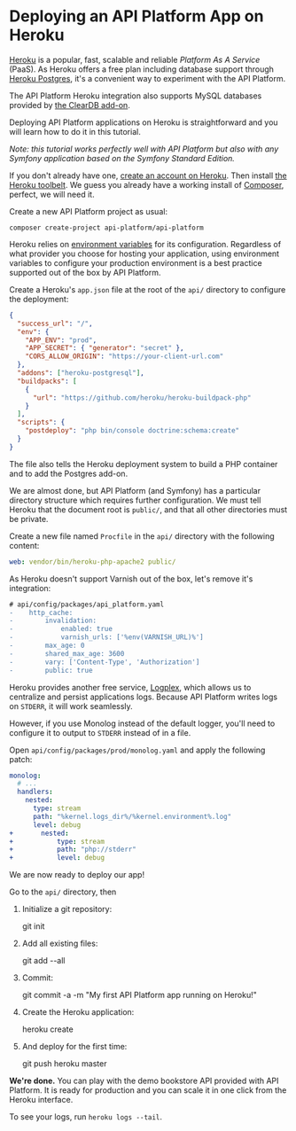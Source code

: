 # Deploying an API Platform App on Heroku

[Heroku](http://heroku.com) is a popular, fast, scalable and reliable _Platform As A Service_ (PaaS). As Heroku offers a
free plan including database support through [Heroku Postgres](https://www.heroku.com/postgres), it's
a convenient way to experiment with the API Platform.

The API Platform Heroku integration also supports MySQL databases provided by [the ClearDB add-on](https://addons.heroku.com/cleardb).

Deploying API Platform applications on Heroku is straightforward and you will learn how to do it in this tutorial.

_Note: this tutorial works perfectly well with API Platform but also with any Symfony application based on the Symfony Standard
Edition._

If you don't already have one, [create an account on Heroku](https://signup.heroku.com/signup/dc). Then install [the Heroku
toolbelt](https://devcenter.heroku.com/articles/getting-started-with-php#local-workstation-setup). We guess you already
have a working install of [Composer](http://getcomposer.org), perfect, we will need it.

Create a new API Platform project as usual:

    composer create-project api-platform/api-platform

Heroku relies on [environment variables](https://devcenter.heroku.com/articles/config-vars) for its configuration. Regardless
of what provider you choose for hosting your application, using environment variables to configure your production environment
is a best practice supported out of the box by API Platform.

Create a Heroku's `app.json` file at the root of the `api/` directory to configure the deployment:

```json
{
  "success_url": "/",
  "env": {
    "APP_ENV": "prod",
    "APP_SECRET": { "generator": "secret" },
    "CORS_ALLOW_ORIGIN": "https://your-client-url.com"
  },
  "addons": ["heroku-postgresql"],
  "buildpacks": [
    {
      "url": "https://github.com/heroku/heroku-buildpack-php"
    }
  ],
  "scripts": {
    "postdeploy": "php bin/console doctrine:schema:create"
  }
}
```

The file also tells the Heroku deployment system to build a PHP container and to add the Postgres add-on.

We are almost done, but API Platform (and Symfony) has a particular directory structure which requires further configuration.
We must tell Heroku that the document root is `public/`, and that all other directories must be private.

Create a new file named `Procfile` in the `api/` directory with the following content:

```yaml
web: vendor/bin/heroku-php-apache2 public/
```

As Heroku doesn't support Varnish out of the box, let's remove it's integration:

```patch
# api/config/packages/api_platform.yaml
-    http_cache:
-        invalidation:
-            enabled: true
-            varnish_urls: ['%env(VARNISH_URL)%']
-        max_age: 0
-        shared_max_age: 3600
-        vary: ['Content-Type', 'Authorization']
-        public: true
```

Heroku provides another free service, [Logplex](https://devcenter.heroku.com/articles/logplex), which allows us to centralize
and persist applications logs. Because API Platform writes logs on `STDERR`, it will work seamlessly.

However, if you use Monolog instead of the default logger, you'll need to configure it to output to `STDERR` instead of
in a file.

Open `api/config/packages/prod/monolog.yaml` and apply the following patch:

```yaml
monolog:
  # ...
  handlers:
    nested:
      type: stream
      path: "%kernel.logs_dir%/%kernel.environment%.log"
      level: debug
+       nested:
+           type: stream
+           path: "php://stderr"
+           level: debug
```

We are now ready to deploy our app!

Go to the `api/` directory, then

1. Initialize a git repository:

   git init

2. Add all existing files:

   git add --all

3. Commit:

   git commit -a -m "My first API Platform app running on Heroku!"

4. Create the Heroku application:

   heroku create

5. And deploy for the first time:

   git push heroku master

**We're done.** You can play with the demo bookstore API provided with API Platform. It is ready for production and you
can scale it in one click from the Heroku interface.

To see your logs, run `heroku logs --tail`.
